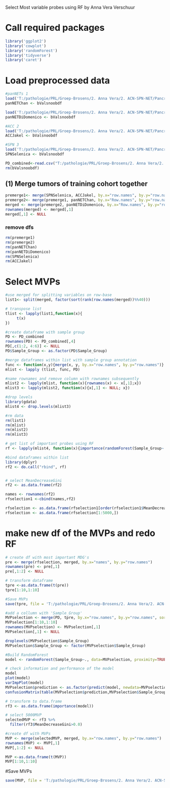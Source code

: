 Select Most variable probes using RF
by Anna Vera Verschuur

# Call required packages
```r
library('ggplot2')
library('cowplot')
library('randomForest')
library('tidyverse')
library('caret')
```

# Load preprocessed data
```r
#panNETs 1
load('T:/pathologie/PRL/Groep-Brosens/2. Anna Vera/2. ACN-SPN-NET/Pancreas-ID/01_Load&Normalize/PreProcessedDataSets/preprocessedssNoobPanNETChan11032022.rData')
panNETChan <- bValsnoobdf

load('T:/pathologie/PRL/Groep-Brosens/2. Anna Vera/2. ACN-SPN-NET/Pancreas-ID/01_Load&Normalize/PreProcessedDataSets/preprocessedssNoobPanNETDiDomenico11032022.rData')
panNETDiDomenico <- bValsnoobdf

#ACC 2
load('T:/pathologie/PRL/Groep-Brosens/2. Anna Vera/2. ACN-SPN-NET/Pancreas-ID/01_Load&Normalize/PreProcessedDataSets/preprocessedssNoobACCJakel11032022.rData')
ACCJakel <- bValsnoobdf

#SPN 3
load('T:/pathologie/PRL/Groep-Brosens/2. Anna Vera/2. ACN-SPN-NET/Pancreas-ID/01_Load&Normalize/PreProcessedDataSets/preprocessedssNoobSPNSelenica11032022.rData')
SPNSelenica <- bValsnoobdf

PD_combined<-read.csv("T:/pathologie/PRL/Groep-Brosens/2. Anna Vera/2. ACN-SPN-NET/Pancreas-ID/data/PD_Annotation.csv", header=TRUE)
rm(bValsnoobdf)
```

## (1) Merge tumors of training cohort together
```r
premerge1<- merge(SPNSelenica, ACCJakel, by.x="row.names", by.y="row.names")
premerge2<- merge(premerge1, panNETChan, by.x="Row.names", by.y="row.names")
merged <- merge(premerge2, panNETDiDomenico, by.x="Row.names", by.y="row.names")
rownames(merged) <- merged[,1]
merged[,1] <- NULL
```
### remove dfs
```r
rm(premerge1)
rm(premerge2)
rm(panNETChan)
rm(panNETDiDomenico)
rm(SPNSelenica)
rm(ACCJakel)
```

# Select MVPs 
```r
#use merged for splitting variables on row-base
list1<- split(merged, factor(sort(rank(row.names(merged))%%40)))

# transpose list
tlist <- lapply(list1,function(x){
     t(x)
})

#create dataframe with sample group
PD <- PD_combined
rownames(PD) <- PD_combined[,4]
PD[,c(1:2, 4:6)] <- NULL
PD$Sample_Group <- as.factor(PD$Sample_Group)

#merge dataframes within list with sample group annotation
func <- function(x,y){merge(x, y, by.x="row.names", by.y="row.names")}
mlist <- lapply (tlist, func, PD)

#name rownames and remove column with rownames subsequently
mlist2 <- lapply(mlist, function(x){rownames(x) <- x[,1];x})
mlist3 <- lapply(mlist2, function(x){x[,1] <- NULL; x})

#drop levels
library(gdata)
mlist4 <- drop.levels(mlist3)

#rm data
rm(list1)
rm(mlist)
rm(mlist2)
rm(mlist3)

# get list of important probes using RF
rf <- lapply(mlist4, function(x){importance(randomForest(Sample_Group~., data = x, proximity = TRUE))})

#bind dataframes within list
library(dplyr)
rf2 <- do.call("rbind", rf)


# select MeanDecreaseGini
rf2 <- as.data.frame(rf2)

names <- rownames(rf2)
rfselection1 <-cbind(names,rf2)

rfselection <- as.data.frame(rfselection1[order(rfselection1$MeanDecreaseGini, decreasing = TRUE),])
rfselection <- as.data.frame(rfselection[1:5000,])
```

# make new df of the MVPs and redo RF
```r
# create df with most important MDG's 
pre <- merge(rfselection, merged, by.x="names", by.y="row.names")
rownames(pre) <- pre[,1]
pre[,1:2] <- NULL

# transform dataframe
tpre <-as.data.frame(t(pre))
tpre[1:10,1:10]

#Save MVPs
save(tpre, file = 'T:/pathologie/PRL/Groep-Brosens/2. Anna Vera/2. ACN-SPN-NET/Pancreas-ID/04_RandomForest/5000MVPbyRF.Rdata')

#add a collumn with 'Sample_Group'
MVPselection <- merge(PD, tpre, by.x="row.names", by.y="row.names", sort = FALSE)
MVPselection[1:10,1:10]
rownames(MVPselection) <- MVPselection[,1]
MVPselection[,1] <- NULL

droplevels(MVPselection$Sample_Group)
MVPselection$Sample_Group <- factor(MVPselection$Sample_Group)

#Build RandomForest
model <- randomForest(Sample_Group~., data=MVPselection, proximity=TRUE)

# check information and performance of the model
model
plot(model)
varImpPlot(model)
MVPselection$prediction <- as.factor(predict(model, newdata=MVPselection, type = "class"))
confusionMatrix(table(MVPselection$prediction,MVPselection$Sample_Group))

# transform to data.frame
rf3 <- as.data.frame(importance(model))

# select 5000MVP
selectedMVP <- rf3 %>%
  filter(rf3$MeanDecreaseGini>0.0)

#create df with MVPs
MVP <- merge(selectedMVP, merged, by.x="row.names", by.y="row.names")
rownames(MVP) <- MVP[,1]
MVP[,1:2] <- NULL

MVP <-as.data.frame(t(MVP))
MVP[1:10,1:10]
``` 

#Save MVPs
```r
save(MVP, file = 'T:/pathologie/PRL/Groep-Brosens/2. Anna Vera/2. ACN-SPN-NET/Pancreas-ID/04_RandomForest/920MVPbyRF.Rdata')
```


